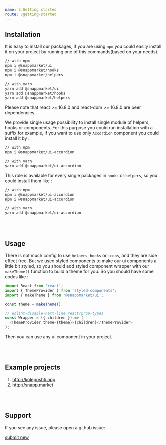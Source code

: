 ```yaml
---
name: 2.Getting started
route: /getting-started
---
```


## Installation
It is easy to install our packages, if you are using `npm` you could easily install it on your
project by running one of this commands(based on your needs).
```bash
// with npm
npm i @snappmarket/ui
npm i @snappmarket/hooks
npm i @snappmarket/helpers

// with yarn
yarn add @snappmarket/ui
yarn add @snappmarket/hooks
yarn add @snappmarket/helpers
```

Please note that react >= 16.8.0 and react-dom >= 16.8.0 are peer dependencies.


We provide single usage possibility to install single module of helpers, hooks or components.
For this purpose you could run installation with a suffix for example, if you want to use only `Accordion` component
you could install it by :
```bash
// with npm
npm i @snappmarket/ui-accordion

// with yarn
yarn add @snappmarket/ui-accordion
```
This role is available for every single packages in `hooks` or `helpers`, so you could install them like :
```bash
// with npm
npm i @snappmarket/ui-accordion
npm i @snappmarket/ui-accordion

// with yarn
yarn add @snappmarket/ui-accordion
```
<br/>
<br/>




## Usage
There is not much config to use `helpers`, `hooks` or `icons`, and they are side effect free.
But we used styled components to make our ui components a little bit styled, so you should add styled component wrapper with our `makeTheme()`
function to build a theme for you. So you should have some codes like :
```javascript
import React from 'react';
import { ThemeProvider } from 'styled-components';
import { makeTheme } from '@snappmarket/ui';

const theme = makeTheme();

// eslint-disable-next-line react/prop-types
const Wrapper = ({ children }) => (
  <ThemeProvider theme={theme}>{children}</ThemeProvider>
);

```
Then you can use any ui component in your project.

<br/>
<br/>



## Example projects

1. http://koleposhti.app
2. http://snapp.market


<br/>
<br/>




## Support
If you see any issue, please open a github issue:

<a href="https://github.com/snappmarket/frontend-toolbox/issues/new" target="_blank">submit new</a>
